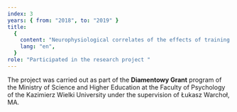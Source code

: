 ```yaml
---
index: 3
years: { from: "2018", to: "2019" }
title:
  {
    content: "Neurophysiological correlates of the effects of training elementary cognitive functions and their transfer to fluid intelligence in early adulthood",
    lang: "en",
  }
role: "Participated in the research project "
---
```


The project was carried out as part of the <strong>Diamentowy Grant</strong> program of the Ministry of Science and Higher Education at the Faculty of Psychology of the Kazimierz Wielki University under the supervision of Łukasz Warchoł, MA.
